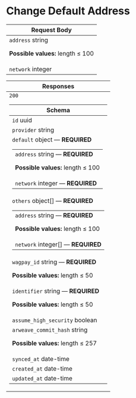 # Change Default Address

<table style={{"display":"table","width":"100%"}}><thead><tr><th style={{"textAlign":"left"}}>Request Body <div></div></th></tr></thead><tbody><tr><td><code>address</code><span style={{"opacity":"0.6"}}> string</span><div style={{"marginTop":"var(--ifm-table-cell-padding)"}}>

**Possible values:** length ≤ 100

</div></td></tr><tr><td><code>network</code><span style={{"opacity":"0.6"}}> integer</span></td></tr></tbody></table><table style={{"display":"table","width":"100%"}}><thead><tr><th style={{"textAlign":"left"}}>Responses</th></tr></thead><tbody><tr><td><div style={{"display":"flex"}}><div style={{"marginRight":"var(--ifm-table-cell-padding)"}}><code>200</code></div><div></div></div><div><table style={{"display":"table","width":"100%","marginTop":"var(--ifm-table-cell-padding)","marginBottom":"0px"}}><thead><tr><th style={{"textAlign":"left"}}>Schema <div></div></th></tr></thead><tbody><tr><td><code>id</code><span style={{"opacity":"0.6"}}> uuid</span></td></tr><tr><td><code>provider</code><span style={{"opacity":"0.6"}}> string</span></td></tr><tr><td><code>default</code><span style={{"opacity":"0.6"}}> object</span><span style={{"opacity":"0.6"}}> — </span><strong style={{"fontSize":"var(--ifm-code-font-size)","color":"var(--openapi-required)"}}> REQUIRED</strong><table style={{"display":"table","width":"100%","marginTop":"var(--ifm-table-cell-padding)","marginBottom":"0px"}}><tbody><tr><td><code>address</code><span style={{"opacity":"0.6"}}> string</span><span style={{"opacity":"0.6"}}> — </span><strong style={{"fontSize":"var(--ifm-code-font-size)","color":"var(--openapi-required)"}}> REQUIRED</strong><div style={{"marginTop":"var(--ifm-table-cell-padding)"}}>

**Possible values:** length ≤ 100

</div></td></tr><tr><td><code>network</code><span style={{"opacity":"0.6"}}> integer</span><span style={{"opacity":"0.6"}}> — </span><strong style={{"fontSize":"var(--ifm-code-font-size)","color":"var(--openapi-required)"}}> REQUIRED</strong></td></tr></tbody></table></td></tr><tr><td><code>others</code><span style={{"opacity":"0.6"}}> object[]</span><span style={{"opacity":"0.6"}}> — </span><strong style={{"fontSize":"var(--ifm-code-font-size)","color":"var(--openapi-required)"}}> REQUIRED</strong><table style={{"display":"table","width":"100%","marginTop":"var(--ifm-table-cell-padding)","marginBottom":"0px"}}><tbody><tr><td><code>address</code><span style={{"opacity":"0.6"}}> string</span><span style={{"opacity":"0.6"}}> — </span><strong style={{"fontSize":"var(--ifm-code-font-size)","color":"var(--openapi-required)"}}> REQUIRED</strong><div style={{"marginTop":"var(--ifm-table-cell-padding)"}}>

**Possible values:** length ≤ 100

</div></td></tr><tr><td><code>network</code><span style={{"opacity":"0.6"}}> integer[]</span><span style={{"opacity":"0.6"}}> — </span><strong style={{"fontSize":"var(--ifm-code-font-size)","color":"var(--openapi-required)"}}> REQUIRED</strong></td></tr></tbody></table></td></tr><tr><td><code>wagpay_id</code><span style={{"opacity":"0.6"}}> string</span><span style={{"opacity":"0.6"}}> — </span><strong style={{"fontSize":"var(--ifm-code-font-size)","color":"var(--openapi-required)"}}> REQUIRED</strong><div style={{"marginTop":"var(--ifm-table-cell-padding)"}}>

**Possible values:** length ≤ 50

</div></td></tr><tr><td><code>identifier</code><span style={{"opacity":"0.6"}}> string</span><span style={{"opacity":"0.6"}}> — </span><strong style={{"fontSize":"var(--ifm-code-font-size)","color":"var(--openapi-required)"}}> REQUIRED</strong><div style={{"marginTop":"var(--ifm-table-cell-padding)"}}>

**Possible values:** length ≤ 50

</div></td></tr><tr><td><code>assume_high_security</code><span style={{"opacity":"0.6"}}> boolean</span></td></tr><tr><td><code>arweave_commit_hash</code><span style={{"opacity":"0.6"}}> string</span><div style={{"marginTop":"var(--ifm-table-cell-padding)"}}>

**Possible values:** length ≤ 257

</div></td></tr><tr><td><code>synced_at</code><span style={{"opacity":"0.6"}}> date-time</span></td></tr><tr><td><code>created_at</code><span style={{"opacity":"0.6"}}> date-time</span></td></tr><tr><td><code>updated_at</code><span style={{"opacity":"0.6"}}> date-time</span></td></tr></tbody></table></div></td></tr></tbody></table>